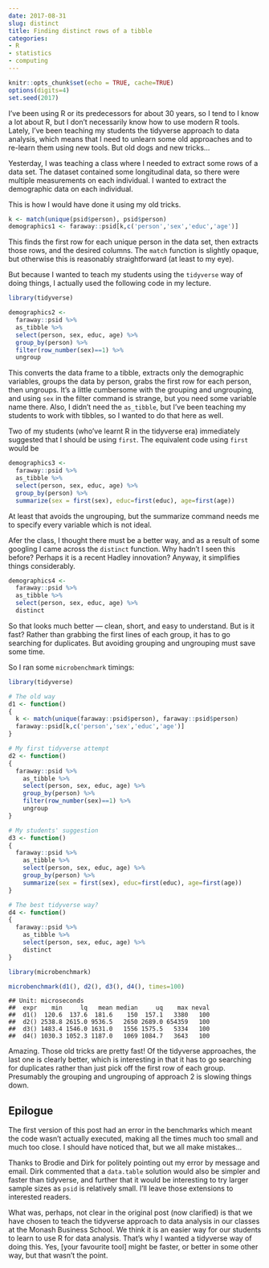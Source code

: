 ```yaml
---
date: 2017-08-31
slug: distinct
title: Finding distinct rows of a tibble
categories:
- R
- statistics
- computing
---
```


```r
knitr::opts_chunk$set(echo = TRUE, cache=TRUE)
options(digits=4)
set.seed(2017)
```

I've been using R or its predecessors for about 30 years, so I tend to I know a lot about R, but I don't necessarily know how to use modern R tools. Lately, I've been teaching my students the tidyverse approach to data analysis, which means that I need to unlearn some old approaches and to re-learn them using new tools. But old dogs and new tricks...

Yesterday, I was teaching a class where I needed to extract some rows of a data set. The dataset contained some longitudinal data, so there were multiple measurements on each individual. I wanted to extract the demographic data on each individual.

This is how I would have done it using my old tricks.

```r
k <- match(unique(psid$person), psid$person)
demographics1 <- faraway::psid[k,c('person','sex','educ','age')]
```

This finds the first row for each unique person in the data set, then extracts those rows, and the desired columns. The `match` function is slightly opaque, but otherwise this is reasonably straightforward (at least to my eye).

But because I wanted to teach my students using the `tidyverse` way of doing things, I actually used the following code in my lecture.

```r
library(tidyverse)

demographics2 <-
  faraway::psid %>%
  as_tibble %>%
  select(person, sex, educ, age) %>%
  group_by(person) %>%
  filter(row_number(sex)==1) %>%
  ungroup
```

This converts the data frame to a tibble, extracts only the demographic variables, groups the data by person, grabs the first row for each person, then ungroups. It's a little cumbersome with the grouping and ungrouping, and using `sex` in the filter command is strange, but you need some variable name there. Also, I didn't need the `as_tibble`, but I've been teaching my students to work with tibbles, so I wanted to do that here as well.

Two of my students (who've learnt R in the tidyverse era) immediately suggested that I should be using `first`. The equivalent code using `first` would be

```r
demographics3 <-
  faraway::psid %>%
  as_tibble %>%
  select(person, sex, educ, age) %>%
  group_by(person) %>%
  summarize(sex = first(sex), educ=first(educ), age=first(age))
```

At least that avoids the ungrouping, but the summarize command needs me to specify every variable which is not ideal.

Afer the class, I thought there must be a better way, and as a result of some googling I came across the `distinct` function. Why hadn't I seen this before? Perhaps it is a recent Hadley innovation? Anyway, it simplifies things considerably.

```r
demographics4 <-
  faraway::psid %>%
  as_tibble %>%
  select(person, sex, educ, age) %>%
  distinct
```

So that looks much better --- clean, short, and easy to understand. But is it fast? Rather than grabbing the first lines of each group, it has to go searching for duplicates. But avoiding grouping and ungrouping must save some time.

So I ran some `microbenchmark` timings:

```r
library(tidyverse)

# The old way
d1 <- function()
{
  k <- match(unique(faraway::psid$person), faraway::psid$person)
  faraway::psid[k,c('person','sex','educ','age')]
}

# My first tidyverse attempt
d2 <- function()
{
  faraway::psid %>%
    as_tibble %>%
    select(person, sex, educ, age) %>%
    group_by(person) %>%
    filter(row_number(sex)==1) %>%
    ungroup
}

# My students' suggestion
d3 <- function()
{
  faraway::psid %>%
    as_tibble %>%
    select(person, sex, educ, age) %>%
    group_by(person) %>%
    summarize(sex = first(sex), educ=first(educ), age=first(age))
}

# The best tidyverse way?
d4 <- function()
{
  faraway::psid %>%
    as_tibble %>%
    select(person, sex, educ, age) %>%
    distinct
}

library(microbenchmark)

microbenchmark(d1(), d2(), d3(), d4(), times=100)
```

```
## Unit: microseconds
##  expr    min     lq   mean median     uq    max neval
##  d1()  120.6  137.6  181.6    150  157.1   3380   100
##  d2() 2538.8 2615.0 9536.5   2650 2689.0 654359   100
##  d3() 1483.4 1546.0 1631.0   1556 1575.5   5334   100
##  d4() 1030.3 1052.3 1187.0   1069 1084.7   3643   100
```

Amazing. Those old tricks are pretty fast! Of the tidyverse approaches, the last one is clearly better, which is interesting in that it has to go searching for duplicates rather than just pick off the first row of each group. Presumably the grouping and ungrouping of approach 2 is slowing things down.

## Epilogue

The first version of this post had an error in the benchmarks which meant the code wasn't actually executed, making all the times much too small and much too close. I should have noticed that, but we all make mistakes...

Thanks to Brodie and Dirk for politely pointing out my error by message and email. Dirk commented that a `data.table` solution would also be simpler and faster than tidyverse, and further that it would be interesting to try larger sample sizes as `psid` is relatively small. I'll leave those extensions to interested readers.

What was, perhaps, not clear in the original post (now clarified) is that we have chosen to teach the tidyverse approach to data analysis in our classes at the Monash Business School. We think it is an easier way for our students to learn to use R for data analysis. That's why I wanted a tidyverse way of doing this. Yes, [your favourite tool] might be faster, or better in some other way, but that wasn't the point.
